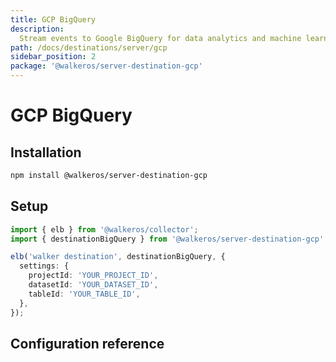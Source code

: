 ```yaml
---
title: GCP BigQuery
description:
  Stream events to Google BigQuery for data analytics and machine learning
path: /docs/destinations/server/gcp
sidebar_position: 2
package: '@walkeros/server-destination-gcp'
---
```



# GCP BigQuery

<PackageLink
  env="server"
  github="packages/server/destinations/gcp"
  npm="@walkeros/server-destination-gcp"
/>

## Installation

```bash
npm install @walkeros/server-destination-gcp
```

## Setup

```typescript
import { elb } from '@walkeros/collector';
import { destinationBigQuery } from '@walkeros/server-destination-gcp';

elb('walker destination', destinationBigQuery, {
  settings: {
    projectId: 'YOUR_PROJECT_ID',
    datasetId: 'YOUR_DATASET_ID',
    tableId: 'YOUR_TABLE_ID',
  },
});
```

## Configuration reference

<SchemaSettingsTable schema={gcpBigQuerySettings} />

